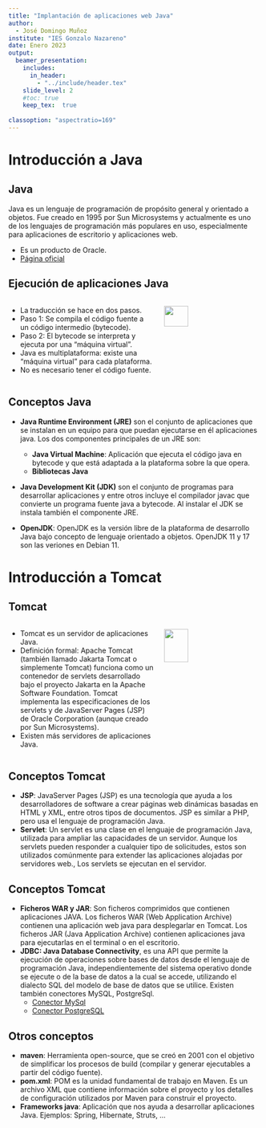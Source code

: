 ```yaml
---
title: "Implantación de aplicaciones web Java"
author: 
  - José Domingo Muñoz
institute: "IES Gonzalo Nazareno"
date: Enero 2023
output: 
  beamer_presentation:
    includes:
      in_header: 
        - "../include/header.tex"
    slide_level: 2
    #toc: true
    keep_tex:  true
    
classoption: "aspectratio=169"
---
```


# Introducción a Java

## Java

Java es un lenguaje de programación de propósito general y orientado a objetos. Fue creado en 1995 por Sun Microsystems y actualmente es uno de los lenguajes de programación más populares en uso, especialmente para aplicaciones de escritorio y aplicaciones web.

* Es un producto de Oracle.
*  \color{blue}[Página oficial](https://www.java.com/es/)\color{darkgray}

## Ejecución de aplicaciones Java

::: columns

:::: {.column width=60%}

* La traducción se hace en dos pasos.
* Paso 1: Se compila el código fuente a un código intermedio (bytecode).
* Paso 2: El bytecode se interpreta y ejecuta por una "máquina virtual".
* Java es multiplataforma: existe una "máquina virtual" para cada plataforma.
* No es necesario tener el código fuente.
::::

:::: {.column width=40%}

![](img/java.png){height=50%}

::::

:::

## Conceptos Java

* **Java Runtime Environment (JRE)** son el conjunto de aplicaciones que se instalan en un equipo para que puedan ejecutarse en él aplicaciones java. Los dos componentes principales de un JRE son:

	* **Java Virtual Machine**: Aplicación que ejecuta el código java en bytecode y que está adaptada a la plataforma sobre la que opera.
    * **Bibliotecas Java**
* **Java Development Kit (JDK)** son el conjunto de programas para desarrollar aplicaciones y entre otros incluye el compilador javac que convierte un programa fuente java a bytecode. Al instalar el JDK se instala también el componente JRE. 
* **OpenJDK**: OpenJDK es la versión libre de la plataforma de desarrollo Java bajo concepto de lenguaje orientado a objetos. OpenJDK 11 y 17 son las veriones en Debian 11.

# Introducción a Tomcat

## Tomcat

::: columns

:::: {.column width=60%}

* Tomcat es un servidor de aplicaciones Java. 
* Definición formal: Apache Tomcat (también llamado Jakarta Tomcat o simplemente Tomcat) funciona como un contenedor de servlets desarrollado bajo el proyecto Jakarta en la Apache Software Foundation. Tomcat implementa las especificaciones de los servlets y de JavaServer Pages (JSP) de Oracle Corporation (aunque creado por Sun Microsystems). 
* Existen más servidores de aplicaciones Java.
::::

:::: {.column width=40%}

![](img/java2.png){height=50%}

::::

:::

## Conceptos Tomcat

* **JSP**: JavaServer Pages (JSP) es una tecnología que ayuda a los desarrolladores de software a crear páginas web dinámicas basadas en HTML y XML, entre otros tipos de documentos. JSP es similar a PHP, pero usa el lenguaje de programación Java.
* **Servlet**: Un servlet es una clase en el lenguaje de programación Java, utilizada para ampliar las capacidades de un servidor. Aunque los servlets pueden responder a cualquier tipo de solicitudes, estos son utilizados comúnmente para extender las aplicaciones alojadas por servidores web., Los servlets se ejecutan en el servidor.

## Conceptos Tomcat

* **Ficheros WAR y JAR**: Son ficheros comprimidos que contienen aplicaciones JAVA. Los ficheros WAR (Web Application Archive) contienen una aplicación web java para desplegarlar en Tomcat. Los ficheros JAR (Java Application Archive) contienen aplicaciones java para ejecutarlas en el terminal o en el escritorio.
* **JDBC: Java Database Connectivity**, es una API que permite la ejecución de operaciones sobre bases de datos desde el lenguaje de programación Java, independientemente del sistema operativo donde se ejecute o de la base de datos a la cual se accede, utilizando el dialecto SQL del modelo de base de datos que se utilice. Existen también conectores MySQL, PostgreSql.
	* \color{blue}[Conector MySql](https://www.mysql.com/products/connector/)\color{darkgray}
	* \color{blue}[Conector PostgreSQL](https://jdbc.postgresql.org/)\color{darkgray}

## Otros conceptos

* **maven**: Herramienta open-source, que se creó en 2001 con el objetivo de simplificar los procesos de build (compilar y generar ejecutables a partir del código fuente).
* **pom.xml**: POM es la unidad fundamental de trabajo en Maven. Es un archivo XML que contiene información sobre el proyecto y los detalles de configuración utilizados por Maven para construir el proyecto. 
* **Frameworks java**: Aplicación que nos ayuda a desarrollar aplicaciones Java. Ejemplos: Spring, Hibernate, Struts, ...
